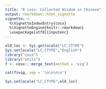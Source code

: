 ```yaml
---
title: "R cosx: Collected Wisdom in Chinese"
output: rmarkdown::html_vignette
vignette: >
  %\VignetteIndexEntry{cosx}
  %\VignetteEngine{knitr::rmarkdown}
  \usepackage[utf8]{inputenc}
---
```


```r
old_loc <- Sys.getlocale("LC_CTYPE")
Sys.setlocale("LC_CTYPE","English")
library("cosx")
library("utils")
f <- cosx:::merge_text(method = 'vig')
```

```r
cat(f$vig, sep = '\n\n\n\n')
```


```r
Sys.setlocale("LC_CTYPE",old_loc)
```

